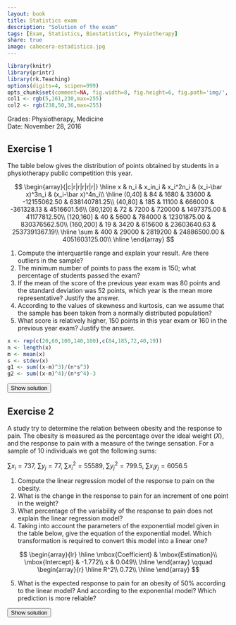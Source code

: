 ```yaml
---
layout: book
title: Statistics exam
description: "Solution of the exam"
tags: [Exam, Statistics, Biostatistics, Physiotherapy]
share: true
image: cabecera-estadistica.jpg
---
```


```r
library(knitr)
library(printr)
library(rk.Teaching)
options(digits=4, scipen=999)
opts_chunk$set(comment=NA, fig.width=8, fig.height=6, fig.path='img/', fig.align="center", dev="svg", digits=4, echo=FALSE, warning=FALSE, message=FALSE)
col1 <- rgb(5,161,230,max=255)
col2 <- rgb(238,50,36,max=255)
```

Grades: Physiotherapy, Medicine  
Date: November 28, 2016 

## Exercise 1
The table below gives the distribution of points obtained by students in a physiotherapy public competition this year.

$$
\begin{array}{|c|r|r|r|r|r|}
\hline
x & n_i & x_in_i & x_i^2n_i & (x_i-\bar x)^3n_i & (x_i-\bar x)^4n_i\\
\hline
(0,40] & 84 & 1680 & 33600 & -12155062.50 & 638140781.25\\
(40,80] & 185 & 11100 & 666000 & -361328.13 & 4516601.56\\
(80,120] & 72 & 7200 & 720000 & 1497375.00 & 41177812.50\\
(120,160] & 40 & 5600 & 784000 & 12301875.00 & 830376562.50\\
(160,200] & 19 & 3420 & 615600 & 23603640.63 & 2537391367.19\\
\hline
\sum & 400 & 29000 & 2819200 & 24886500.00 & 4051603125.00\\
\hline
\end{array}
$$

1. Compute the interquartile range and explain your result. Are there outliers in the sample?
2. The minimum number of points to pass the exam is 150; what percentage of students passed the exam?
3. If the mean of the score of the previous year exam was 80 points and the standard deviation was 52 points, which year is the mean more representative? Justify the answer.
4. According to the values of skewness and kurtosis, can we assume that the sample has been taken from a normally distributed population?
5. What score is relatively higher, 150 points in this year exam or 160 in the previous year exam? Justify the answer.

```r
x <- rep(c(20,60,100,140,180),c(84,185,72,40,19))
n <- length(x)
m <- mean(x)
s <- stdev(x)
g1 <- sum((x-m)^3)/(n*s^3)
g2 <- sum((x-m)^4)/(n*s^4)-3
```

<div><button class="solution">Show solution</button></div>
<div id="solution" style="display: none">
1. $Q_1=43.48$ points, $Q_3=97.78$ points and $IQR=54.3$ points.<br/>
Fences: $F_1=-37.97$ points and $F_2=179.23$ points. Thus, there are outliers. <br/>
2. $F_{150}=0.925$, so the percentage of students that passed the exam is $7.5\%$. <br/>
3. This year: $\bar x=`r m`$ points, $s^2=`r variance(x)`$ points², $s=`r s`$ points, $cv=`r cv(x)`$. <br/>
Previous year: $\bar x=80$ points, $s=52$ points, $cv=0.65$. <br/>
As the coefficient of variation of this year is less than the one of the previous year, there is less relative spread this year and the mean is more representative. <br/>
4. $g_1=`r g1`$, so the distribution is right-skewed. $g_2=`r g2`$, so the distribution is a little bit more peaked than a bell curve (leptokurtic). As $g_1$ and $g_2$ are between -2 and 2 we can assume that the sample has been taken from a normaly distributed population. <br/>
5. This year standard score: $z(150)=1.83$.<br/>
Previous year standard score: $z(160)=1.53$.<br/>
As the standard score of 150 this year is greater than the standard score of 160 the previous year, 150 points this year is relatively higher than 160 points the previous year.
</div>

## Exercise 2
A study try to determine the relation between obesity and the response to pain. The obesity is measured as the percentage over the ideal weight ($X$), and the response to pain with a measure of the twinge sensation.
For a sample of 10 individuals we got the following sums:

$\sum x_i=737$, $\sum y_j=77$, $\sum x_i^2=55589$, $\sum y_j^2=799.5$, $\sum x_iy_j=6056.5$

1. Compute the linear regression model of the response to pain on the obesity.
2. What is the change in the response to pain for an increment of one point in the weight?
3. What percentage of the variability of the response to pain does not explain the linear regression model?
4. Taking into account the parameters of the exponential model given in the table below, give the equation of the exponential model.
Which transformation is required to convert this model into a linear one?

$$
\begin{array}{lr}
  \hline
  \mbox{Coefficient} & \mbox{Estimation}\\
  \mbox{Intercept} & -1.772\\
  x & 0.049\\
  \hline
\end{array}
\qquad
\begin{array}{r}
  \hline
  R^2\\
  0.72\\
  \hline
\end{array}
$$

5. What is the expected response to pain for an obesity of 50\% according to the linear model?
And according to the exponential model?
Which prediction is more reliable?

<div><button class="solution">Show solution</button></div>
<div id="solution" style="display: none">
1. Linear model of response to pain on obesity: <br/>
$\bar x=73.7$, $s_x^2=127.21$. <br/>
$\bar y=7.7$, $s_y^2=20.66$. <br/>
$s_{xy}=38.16$<br/>
Regression line of pain relief on obesity: $y=-14.41+0.3x$. <br/>
2. For each increment of one unit in the obesity the response to pain will increase 0.3 units. <br/>
3. Linear coefficient of determination: $r^2=0.554$. So, the linear model explains the 55.4% of the variability of the response to pain and it does not explain the remaining 44.6%.<br/>
4. Exponential regression model: $y=e^{-1.772+0.049x}$. To compute this model you have to apply the logarithm to the dependen variable, that is, the response to pain and then compute the regression line of the logarithm of the response to pain on obesity. <br/>
5. Prediction with the linear model: $y(50)=`r -14.41+0.3*50`$ <br/>
Prediction with the exponential model: $y(50)=`r exp(-1.772+0.049*50)`$ <br/>
The prediction with the exponential model is better as the exponential coefficient of determination is greater than the linear one. 
</div>

